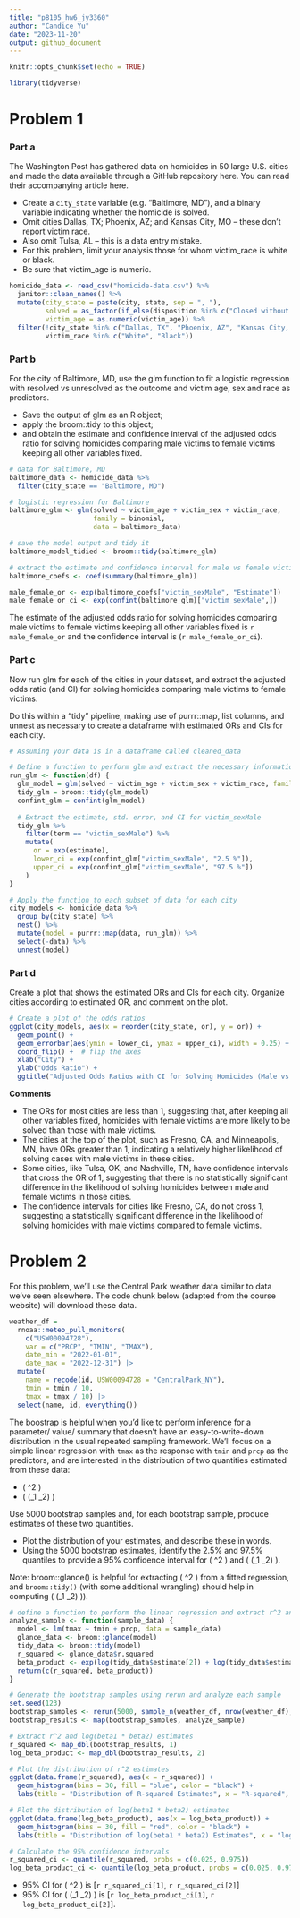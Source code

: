 ```yaml
---
title: "p8105_hw6_jy3360"
author: "Candice Yu"
date: "2023-11-20"
output: github_document
---
```


```r
knitr::opts_chunk$set(echo = TRUE)

library(tidyverse)
```

# Problem 1
### Part a
The Washington Post has gathered data on homicides in 50 large U.S. cities and made the data available through a GitHub repository here. You can read their accompanying article here.

* Create a `city_state` variable (e.g. “Baltimore, MD”), and a binary variable indicating whether the homicide is solved. 
* Omit cities Dallas, TX; Phoenix, AZ; and Kansas City, MO – these don’t report victim race. 
* Also omit Tulsa, AL – this is a data entry mistake. 
* For this problem, limit your analysis those for whom victim_race is white or black. 
* Be sure that victim_age is numeric.

```r
homicide_data <- read_csv("homicide-data.csv") %>%
  janitor::clean_names() %>%
  mutate(city_state = paste(city, state, sep = ", "),
         solved = as_factor(if_else(disposition %in% c("Closed without arrest", "Closed by arrest"), 1, 0)),
         victim_age = as.numeric(victim_age)) %>%
  filter(!city_state %in% c("Dallas, TX", "Phoenix, AZ", "Kansas City, MO", "Tulsa, AL"),
         victim_race %in% c("White", "Black"))
```

### Part b
For the city of Baltimore, MD, use the glm function to fit a logistic regression with resolved vs unresolved as the outcome and victim age, sex and race as predictors. 

* Save the output of glm as an R object; 
* apply the broom::tidy to this object; 
* and obtain the estimate and confidence interval of the adjusted odds ratio for solving homicides comparing male victims to female victims keeping all other variables fixed.

```r
# data for Baltimore, MD
baltimore_data <- homicide_data %>%
  filter(city_state == "Baltimore, MD")

# logistic regression for Baltimore
baltimore_glm <- glm(solved ~ victim_age + victim_sex + victim_race, 
                     family = binomial, 
                     data = baltimore_data)

# save the model output and tidy it
baltimore_model_tidied <- broom::tidy(baltimore_glm)

# extract the estimate and confidence interval for male vs female victims
baltimore_coefs <- coef(summary(baltimore_glm))

male_female_or <- exp(baltimore_coefs["victim_sexMale", "Estimate"])
male_female_or_ci <- exp(confint(baltimore_glm)["victim_sexMale",])

```

The estimate of the adjusted odds ratio for solving homicides comparing male victims to female victims keeping all other variables fixed is `r male_female_or` and the confidence interval is (`r male_female_or_ci`).

### Part c
Now run glm for each of the cities in your dataset, and extract the adjusted odds ratio (and CI) for solving homicides comparing male victims to female victims. 

Do this within a “tidy” pipeline, making use of purrr::map, list columns, and unnest as necessary to create a dataframe with estimated ORs and CIs for each city.

```r
# Assuming your data is in a dataframe called cleaned_data

# Define a function to perform glm and extract the necessary information
run_glm <- function(df) {
  glm_model = glm(solved ~ victim_age + victim_sex + victim_race, family = binomial, data = df)
  tidy_glm = broom::tidy(glm_model)
  confint_glm = confint(glm_model)
  
  # Extract the estimate, std. error, and CI for victim_sexMale
  tidy_glm %>%
    filter(term == "victim_sexMale") %>%
    mutate(
      or = exp(estimate),
      lower_ci = exp(confint_glm["victim_sexMale", "2.5 %"]),
      upper_ci = exp(confint_glm["victim_sexMale", "97.5 %"])
    )
}

# Apply the function to each subset of data for each city
city_models <- homicide_data %>%
  group_by(city_state) %>%
  nest() %>%
  mutate(model = purrr::map(data, run_glm)) %>%
  select(-data) %>%
  unnest(model)

```

### Part d
Create a plot that shows the estimated ORs and CIs for each city. Organize cities according to estimated OR, and comment on the plot.

```r
# Create a plot of the odds ratios
ggplot(city_models, aes(x = reorder(city_state, or), y = or)) +
  geom_point() +
  geom_errorbar(aes(ymin = lower_ci, ymax = upper_ci), width = 0.25) +
  coord_flip() +  # flip the axes 
  xlab("City") +
  ylab("Odds Ratio") +
  ggtitle("Adjusted Odds Ratios with CI for Solving Homicides (Male vs Female Victims)")

```

**Comments**

- The ORs for most cities are less than 1, suggesting that, after keeping all other variables fixed, homicides with female victims are more likely to be solved than those with male victims.
- The cities at the top of the plot, such as Fresno, CA, and Minneapolis, MN, have ORs greater than 1, indicating a relatively higher likelihood of solving cases with male victims in these cities.
- Some cities, like Tulsa, OK, and Nashville, TN, have confidence intervals that cross the OR of 1, suggesting that there is no statistically significant difference in the likelihood of solving homicides between male and female victims in those cities.
- The confidence intervals for cities like Fresno, CA, do not cross 1, suggesting a statistically significant difference in the likelihood of solving homicides with male victims compared to female victims.


# Problem 2
For this problem, we’ll use the Central Park weather data similar to data we’ve seen elsewhere. The code chunk below (adapted from the course website) will download these data.

```r
weather_df = 
  rnoaa::meteo_pull_monitors(
    c("USW00094728"),
    var = c("PRCP", "TMIN", "TMAX"), 
    date_min = "2022-01-01",
    date_max = "2022-12-31") |>
  mutate(
    name = recode(id, USW00094728 = "CentralPark_NY"),
    tmin = tmin / 10,
    tmax = tmax / 10) |>
  select(name, id, everything())
```

The boostrap is helpful when you’d like to perform inference for a parameter/ value/ summary that doesn’t have an easy-to-write-down distribution in the usual repeated sampling framework. We’ll focus on a simple linear regression with `tmax` as the response with `tmin` and `prcp` as the predictors, and are interested in the distribution of two quantities estimated from these data:

* \( \hat{r}^2 \) 
* \( \log(\hat{\beta}_1 \times \hat{\beta}_2) \)

Use 5000 bootstrap samples and, for each bootstrap sample, produce estimates of these two quantities. 

- Plot the distribution of your estimates, and describe these in words. 
- Using the 5000 bootstrap estimates, identify the 2.5% and 97.5% quantiles to provide a 95% confidence interval for \( \hat{r}^2 \) and \( \log(\hat{\beta}_1 \times \hat{\beta}_2) \). 

Note: broom::glance() is helpful for extracting \( \hat{r}^2 \) from a fitted regression, and `broom::tidy()` (with some additional wrangling) should help in computing \( \log(\hat{\beta}_1 \times \hat{\beta}_2) \)). 

```r
# define a function to perform the linear regression and extract r^2 and beta_product = log(beta1 * beta2)
analyze_sample <- function(sample_data) {
  model <- lm(tmax ~ tmin + prcp, data = sample_data)
  glance_data <- broom::glance(model)
  tidy_data <- broom::tidy(model)
  r_squared <- glance_data$r.squared
  beta_product <- exp(log(tidy_data$estimate[2]) + log(tidy_data$estimate[3]))
  return(c(r_squared, beta_product))
}

# Generate the bootstrap samples using rerun and analyze each sample
set.seed(123) 
bootstrap_samples <- rerun(5000, sample_n(weather_df, nrow(weather_df), replace = TRUE))
bootstrap_results <- map(bootstrap_samples, analyze_sample)

# Extract r^2 and log(beta1 * beta2) estimates
r_squared <- map_dbl(bootstrap_results, 1)
log_beta_product <- map_dbl(bootstrap_results, 2)

```
```r
# Plot the distribution of r^2 estimates
ggplot(data.frame(r_squared), aes(x = r_squared)) +
  geom_histogram(bins = 30, fill = "blue", color = "black") +
  labs(title = "Distribution of R-squared Estimates", x = "R-squared", y = "Frequency")

# Plot the distribution of log(beta1 * beta2) estimates
ggplot(data.frame(log_beta_product), aes(x = log_beta_product)) +
  geom_histogram(bins = 30, fill = "red", color = "black") +
  labs(title = "Distribution of log(beta1 * beta2) Estimates", x = "log(beta1 * beta2)", y = "Frequency")

# Calculate the 95% confidence intervals
r_squared_ci <- quantile(r_squared, probs = c(0.025, 0.975))
log_beta_product_ci <- quantile(log_beta_product, probs = c(0.025, 0.975), na.rm = TRUE)

```

- 95% CI for \( \hat{r}^2 \) is [`r r_squared_ci[1]`, `r r_squared_ci[2]`]
- 95% CI for \( \log(\hat{\beta}_1 \times \hat{\beta}_2) \) is [`r log_beta_product_ci[1]`, `r log_beta_product_ci[2]`]. 
